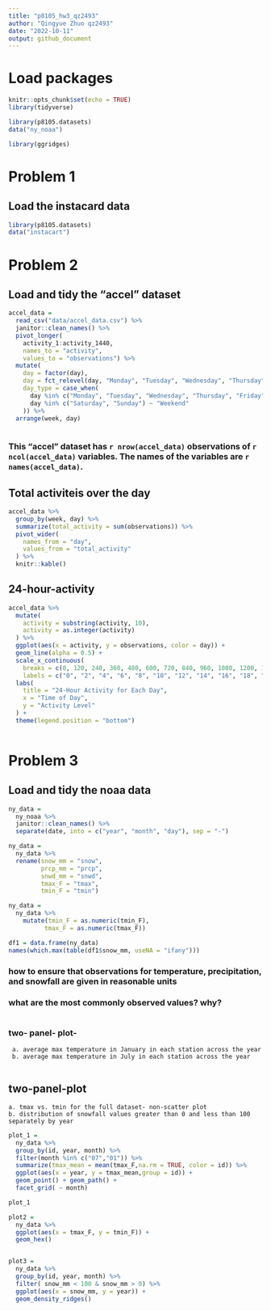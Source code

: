 ```yaml
---
title: "p8105_hw3_qz2493"
author: "Qingyue Zhuo qz2493"
date: "2022-10-11"
output: github_document
---
```

# Load packages
```r
knitr::opts_chunk$set(echo = TRUE)
library(tidyverse)

library(p8105.datasets)
data("ny_noaa")

library(ggridges)
```

# Problem 1
## Load the instacard data
```r
library(p8105.datasets)
data("instacart")
```


# Problem 2
## Load and tidy the "accel" dataset
```r
accel_data = 
  read_csv("data/accel_data.csv") %>%
  janitor::clean_names() %>%
  pivot_longer(
    activity_1:activity_1440,
    names_to = "activity",
    values_to = "observations") %>%
  mutate(
    day = factor(day),
    day = fct_relevel(day, "Monday", "Tuesday", "Wednesday", "Thursday", "Friday","Saturday", "Sunday"),
    day_type = case_when(
      day %in% c("Monday", "Tuesday", "Wednesday", "Thursday", "Friday") ~ "Weekday",
      day %in% c("Saturday", "Sunday") ~ "Weekend"
    )) %>%
  arrange(week, day)
      
```
### This "accel" dataset has `r nrow(accel_data)` observations of `r ncol(accel_data)` variables. The names of the variables are `r names(accel_data)`.

## Total activiteis over the day
```r
accel_data %>%
  group_by(week, day) %>%
  summarize(total_activity = sum(observations)) %>%
  pivot_wider(
    names_from = "day",
    values_from = "total_activity"
  ) %>%
  knitr::kable()
```

## 24-hour-activity
```r
accel_data %>%
  mutate(
    activity = substring(activity, 10),
    activity = as.integer(activity)
  ) %>%
  ggplot(aes(x = activity, y = observations, color = day)) +
  geom_line(alpha = 0.5) +
  scale_x_continuous(
    breaks = c(0, 120, 240, 360, 480, 600, 720, 840, 960, 1080, 1200, 1320, 1440),
    labels = c("0", "2", "4", "6", "8", "10", "12", "14", "16", "18", "20", "22", "24")) +
  labs(
    title = "24-Hour Activity for Each Day",
    x = "Time of Day",
    y = "Activity Level"
  ) +
  theme(legend.position = "bottom")
  
```

# Problem 3
## Load and tidy the noaa data
```r
ny_data = 
  ny_noaa %>%
  janitor::clean_names() %>%
  separate(date, into = c("year", "month", "day"), sep = "-")
```

```r
ny_data =
  ny_data %>%
  rename(snow_mm = "snow",
         prcp_mm = "prcp",
         snwd_mm = "snwd",
         tmax_F = "tmax",
         tmin_F = "tmin")
```

```r
ny_data = 
  ny_data %>%
    mutate(tmin_F = as.numeric(tmin_F),
          tmax_F = as.numeric(tmax_F))
```

```r
df1 = data.frame(ny_data)
names(which.max(table(df1$snow_mm, useNA = "ifany"))) 
```
###

### how to ensure that observations for temperature, precipitation, and snowfall are given in reasonable units

### what are the most commonly observed values? why?
```r

```

### two- panel- plot-
     a. average max temperature in January in each station across the year
     b. average max temperature in July in each station across the year
```r

```

## two-panel-plot
    a. tmax vs. tmin for the full dataset- non-scatter plot
    b. distribution of snowfall values greater than 0 and less than 100 separately by year


```r
plot_1 = 
  ny_data %>%
  group_by(id, year, month) %>%
  filter(month %in% c("07","01")) %>%
  summarize(tmax_mean = mean(tmax_F,na.rm = TRUE, color = id)) %>%
  ggplot(aes(x = year, y = tmax_mean,group = id)) +
  geom_point() + geom_path() +
  facet_grid( ~ month)

plot_1
```

```r
plot2 = 
  ny_data %>%
  ggplot(aes(x = tmax_F, y = tmin_F)) +
  geom_hex()


plot3 = 
  ny_data %>%
  group_by(id, year, month) %>%
  filter( snow_mm < 100 & snow_mm > 0) %>%
  ggplot(aes(x = snow_mm, y = year)) +
  geom_density_ridges()


```



